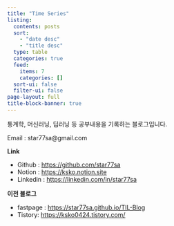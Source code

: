 ```yaml
---
title: "Time Series"
listing:
  contents: posts
  sort: 
    - "date desc"
    - "title desc"
  type: table
  categories: true
  feed:
    items: 7
    categories: []
  sort-ui: false
  filter-ui: false
page-layout: full
title-block-banner: true
---
```


통계학, 머신러닝, 딥러닝 등 공부내용을 기록하는 블로그입니다.

Email : star77sa@gmail.com

**Link**

- Github : [https://github.com/star77sa](https://github.com/star77sa)
- Notion : [https://ksko.notion.site](https://ksko.notion.site)
- Linkedin : [https://linkedin.com/in/star77sa](https://linkedin.com/in/star77sa)

**이전 블로그**

- fastpage : [https://star77sa.github.io/TIL-Blog](https://star77sa.github.io/TIL-Blog/)
- Tistory: [https://ksko0424.tistory.com/](https://ksko0424.tistory.com/)
